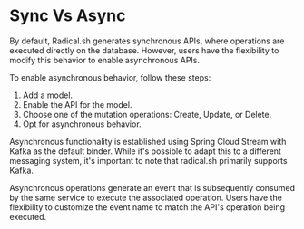 # Sync Vs Async

By default, Radical.sh generates synchronous APIs, where operations are executed directly on the database. However, users have the flexibility to modify this behavior to enable asynchronous APIs.

To enable asynchronous behavior, follow these steps:

1. Add a model.
2. Enable the API for the model.
3. Choose one of the mutation operations: Create, Update, or Delete.
4. Opt for asynchronous behavior.

Asynchronous functionality is established using Spring Cloud Stream with Kafka as the default binder. While it's possible to adapt this to a different messaging system, it's important to note that radical.sh primarily supports Kafka.

Asynchronous operations generate an event that is subsequently consumed by the same service to execute the associated operation. Users have the flexibility to customize the event name to match the API's operation being executed.